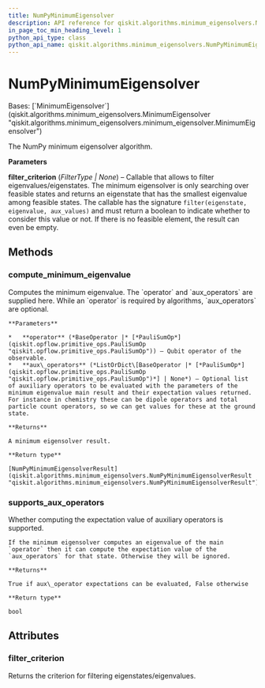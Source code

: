 ```yaml
---
title: NumPyMinimumEigensolver
description: API reference for qiskit.algorithms.minimum_eigensolvers.NumPyMinimumEigensolver
in_page_toc_min_heading_level: 1
python_api_type: class
python_api_name: qiskit.algorithms.minimum_eigensolvers.NumPyMinimumEigensolver
---
```


# NumPyMinimumEigensolver

<Class id="qiskit.algorithms.minimum_eigensolvers.NumPyMinimumEigensolver" github="https://github.com/qiskit/qiskit/tree/stable/0.24/qiskit/algorithms/minimum_eigensolvers/numpy_minimum_eigensolver.py" signature="NumPyMinimumEigensolver(filter_criterion=None)">
  Bases: [`MinimumEigensolver`](qiskit.algorithms.minimum_eigensolvers.MinimumEigensolver "qiskit.algorithms.minimum_eigensolvers.minimum_eigensolver.MinimumEigensolver")

  The NumPy minimum eigensolver algorithm.

  **Parameters**

  **filter\_criterion** (*FilterType | None*) – Callable that allows to filter eigenvalues/eigenstates. The minimum eigensolver is only searching over feasible states and returns an eigenstate that has the smallest eigenvalue among feasible states. The callable has the signature `filter(eigenstate, eigenvalue, aux_values)` and must return a boolean to indicate whether to consider this value or not. If there is no feasible element, the result can even be empty.

  ## Methods

  <span id="qiskit-algorithms-minimum-eigensolvers-numpyminimumeigensolver-compute-minimum-eigenvalue" />

  ### compute\_minimum\_eigenvalue

  <Function id="qiskit.algorithms.minimum_eigensolvers.NumPyMinimumEigensolver.compute_minimum_eigenvalue" signature="NumPyMinimumEigensolver.compute_minimum_eigenvalue(operator, aux_operators=None)">
    Computes the minimum eigenvalue. The `operator` and `aux_operators` are supplied here. While an `operator` is required by algorithms, `aux_operators` are optional.

    **Parameters**

    *   **operator** (*BaseOperator |* [*PauliSumOp*](qiskit.opflow.primitive_ops.PauliSumOp "qiskit.opflow.primitive_ops.PauliSumOp")) – Qubit operator of the observable.
    *   **aux\_operators** (*ListOrDict\[BaseOperator |* [*PauliSumOp*](qiskit.opflow.primitive_ops.PauliSumOp "qiskit.opflow.primitive_ops.PauliSumOp")*] | None*) – Optional list of auxiliary operators to be evaluated with the parameters of the minimum eigenvalue main result and their expectation values returned. For instance in chemistry these can be dipole operators and total particle count operators, so we can get values for these at the ground state.

    **Returns**

    A minimum eigensolver result.

    **Return type**

    [NumPyMinimumEigensolverResult](qiskit.algorithms.minimum_eigensolvers.NumPyMinimumEigensolverResult "qiskit.algorithms.minimum_eigensolvers.NumPyMinimumEigensolverResult")
  </Function>

  <span id="qiskit-algorithms-minimum-eigensolvers-numpyminimumeigensolver-supports-aux-operators" />

  ### supports\_aux\_operators

  <Function id="qiskit.algorithms.minimum_eigensolvers.NumPyMinimumEigensolver.supports_aux_operators" signature="classmethod NumPyMinimumEigensolver.supports_aux_operators()">
    Whether computing the expectation value of auxiliary operators is supported.

    If the minimum eigensolver computes an eigenvalue of the main `operator` then it can compute the expectation value of the `aux_operators` for that state. Otherwise they will be ignored.

    **Returns**

    True if aux\_operator expectations can be evaluated, False otherwise

    **Return type**

    bool
  </Function>

  ## Attributes

  ### filter\_criterion

  <Attribute id="qiskit.algorithms.minimum_eigensolvers.NumPyMinimumEigensolver.filter_criterion" name="filter_criterion">
    Returns the criterion for filtering eigenstates/eigenvalues.
  </Attribute>
</Class>

